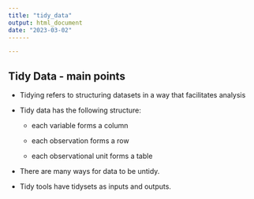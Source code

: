 ```yaml
---
title: "tidy_data"
output: html_document
date: "2023-03-02"
------

---
```


## Tidy Data - main points

-   Tidying refers to structuring datasets in a way that facilitates analysis

-   Tidy data has the following structure:

    -   each variable forms a column

    -   each observation forms a row

    -   each observational unit forms a table

-   There are many ways for data to be untidy.

-   Tidy tools have tidysets as inputs and outputs.
